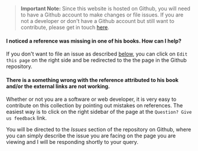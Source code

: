 > **Important Note:**
> Since this website is hosted on Github, you will need to have a Github account to make changes or file issues. If you are not a developer or don't have a Github account but still want to contribute, please get in touch [here](/about).

#### I noticed a reference was missing in one of his books. How can I help?

If you don't want to file an issue as described [below](/faq#there-is-a-something-wrong-with-the-reference-attributed-to-his-book-andor-the-external-links-are-not-working), you can click on `Edit this page` on the right side and be redirected to the the page in the Github repository.

#### There is a something wrong with the reference attributed to his book and/or the external links are not working.

Whether or not you are a software or web developer, it is very easy to contribute on this collection by pointing out mistakes on references.
The easiest way is to click on the right sidebar of the page at the `Question? Give us feedback` link.

You will be directed to the _Issues_ section of the repository on Github, where you can simply describe the issue you are facing on the page you are viewing and I will be responding shortly to your query.
